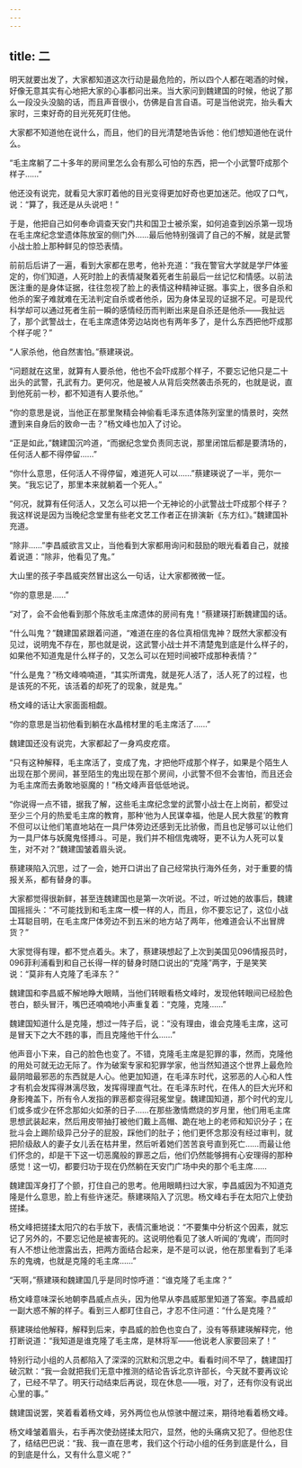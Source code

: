 ```yaml
---
---
---
```

title: 二
---



明天就要出发了，大家都知道这次行动是最危险的，所以四个人都在喝酒的时候，好像无意其实有心地把大家的心事都问出来。当大家问到魏建国的时候，他说了那么一段没头没脑的话，而且声音很小，仿佛是自言自语。可是当他说完，抬头看大家时，三束好奇的目光死死盯住他。

大家都不知道他在说什么，而且，他们的目光清楚地告诉他：他们想知道他在说什么。

“毛主席躺了二十多年的房间里怎么会有那么可怕的东西，把一个小武警吓成那个样子……”

他还没有说完，就看见大家盯着他的目光变得更加好奇也更加迷茫。他叹了口气，说：“算了，我还是从头说吧！”

于是，他把自己如何奉命调查天安门共和国卫士被杀案，如何追查到凶杀第一现场在毛主席纪念堂遗体陈放室的侧门外……最后他特别强调了自己的不解，就是武警小战士脸上那种鲜见的惊恐表情。

前前后后讲了一遍，看到大家都在思考，他补充道：“我在警官大学就是学尸体鉴定的，你们知道，人死时脸上的表情凝聚着死者生前最后一丝记忆和情感。以前法医注重的是身体证据，往往忽视了脸上的表情这种精神证据。事实上，很多自杀和他杀的案子难就难在无法判定自杀或者他杀，因为身体呈现的证据不足。可是现代科学却可以通过死者生前一瞬的感情经历而判断出来是自杀还是他杀——我扯远了，那个武警战士，在毛主席遗体旁边站岗也有两年多了，是什么东西把他吓成那个样子呢？”

“人家杀他，他自然害怕。”蔡建瑛说。

“问题就在这里，就算有人要杀他，他也不会吓成那个样子，不要忘记他只是二十出头的武警，孔武有力。更何况，他是被人从背后突然袭击杀死的，也就是说，直到他死前一秒，都不知道有人要杀他。”

“你的意思是说，当他正在那里聚精会神偷看毛泽东遗体陈列室里的情景时，突然遭到来自身后的致命一击？”杨文峰也加入了讨论。

“正是如此，”魏建国沉吟道，“而据纪念堂负责同志说，那里闭馆后都是要清场的，任何活人都不得停留……”

“你什么意思，任何活人不得停留，难道死人可以……”蔡建瑛说了一半，莞尔一笑。“我忘记了，那里本来就躺着一个死人。”

“何况，就算有任何活人，又怎么可以把一个无神论的小武警战士吓成那个样子？我这样说是因为当晚纪念堂里有些老文艺工作者正在排演新《东方红》。”魏建国补充道。

“除非……”李昌威欲言又止，当他看到大家都用询问和鼓励的眼光看着自己，就接着说道：“除非，他看见了鬼。”

大山里的孩子李昌威突然冒出这么一句话，让大家都微微一怔。

“你的意思是……”

“对了，会不会他看到那个陈放毛主席遗体的房间有鬼！”蔡建瑛打断魏建国的话。

“什么叫鬼？”魏建国紧跟着问道，“难道在座的各位真相信鬼神？既然大家都没有见过，说明鬼不存在，那也就是说，这武警小战士并不清楚鬼到底是什么样子的，如果他不知道鬼是什么样子的，又怎么可以在短时间被吓成那种表情？”

“什么是鬼？”杨文峰喃喃道，“其实所谓鬼，就是死人活了，活人死了的过程，也是该死的不死，该活着的却死了的现象，就是鬼。”

杨文峰的话让大家面面相觑。

“你的意思是当初他看到躺在水晶棺材里的毛主席活了……”

魏建国还没有说完，大家都起了一身鸡皮疙瘩。

“只有这种解释，毛主席活了，变成了鬼，才把他吓成那个样子，如果是个陌生人出现在那个房间，甚至陌生的鬼出现在那个房间，小武警不但不会害怕，而且还会为毛主席而去勇敢地驱魔的！”杨文峰声音低低地说。

“你说得一点不错，据我了解，这些毛主席纪念堂的武警小战士在上岗前，都受过至少三个月的热爱毛主席的教育，那种‘他为人民谋幸福，他是人民大救星’的教育不但可以让他们笔直地站在一具尸体旁边还感到无比骄傲，而且也足够可以让他们为一具尸体与妖魔鬼怪搏斗。可是，我们并不相信鬼魂呀，更不认为人死可以复生，对不对？”魏建国皱着眉头说。

蔡建瑛陷入沉思，过了一会，她开口讲出了自己经常执行海外任务，对于重要的情报关系，都有替身的事。

大家都觉得很新鲜，甚至连魏建国也是第一次听说。不过，听过她的故事后，魏建国摇摇头：“不可能找到和毛主席一模一样的人，而且，你不要忘记了，这位小战士耳聪目明，在毛主席尸体旁边不到五米的地方站了两年，他难道会认不出冒牌货？”

大家觉得有理，都不觉点着头。末了，蔡建瑛想起了上次到美国见096情报员时，096菲利浦看到和自己长得一样的替身时随口说出的“克隆”两字，于是笑笑说：“莫非有人克隆了毛泽东？”

魏建国和李昌威不解地睁大眼睛，当他们转眼看杨文峰时，发现他转眼间已经脸色苍白，额头冒汗，嘴巴还喃喃地小声重复着：“克隆，克隆……”

魏建国知道什么是克隆，想过一阵子后，说：“没有理由，谁会克隆毛主席，这可是冒天下之大不韪的事，而且克隆他干什么……”

他声音小下来，自己的脸色也变了。不错，克隆毛主席是犯罪的事，然而，克隆他的用处可就无边无际了。作为破案专家和犯罪学家，他当然知道这个世界上最危险最阴暗最邪恶的东西就是人心。他更加知道，在毛泽东时代，这邪恶的人心和人性才有机会发挥得淋漓尽致，发挥得理直气壮。在毛泽东时代，在伟人的巨大光环和身影掩盖下，所有令人发指的罪恶都变得冠冕堂皇。魏建国知道，那个时代的宠儿们或多或少在怀念那如火如荼的日子……在那些激情燃烧的岁月里，他们用毛主席思想武装起来，然后用皮带抽打被他们戴上高帽、跪在地上的老师和知识分子；在批斗会上踢阶级异己分子的屁股，踩他们的肚子；他们更怀念那没有经过审判，就把阶级敌人的妻子女儿丢在枯井里，然后听着她们苦苦哀号直到死亡……而最让他们怀念的，却是干下这一切恶魔般的罪恶之后，他们仍然能够拥有心安理得的那种感觉！这一切，都要归功于现在仍然躺在天安门广场中央的那个毛主席……

魏建国浑身打了个颤，打住自己的思考。他用眼睛扫过大家，李昌威因为不知道克隆是什么意思，脸上有些许迷茫。蔡建瑛陷入了沉思。杨文峰右手在太阳穴上使劲搓揉。

杨文峰把搓揉太阳穴的右手放下，表情沉重地说：“不要集中分析这个因素，就忘记了另外的，不要忘记他是被害死的。这说明他看见了骇人听闻的‘鬼魂’，而同时有人不想让他泄露出去，把两方面结合起来，是不是可以说，他在那里看到了毛泽东的鬼魂，也就是克隆的毛主席……”

“天啊，”蔡建瑛和魏建国几乎是同时惊呼道：“谁克隆了毛主席？”

杨文峰意味深长地朝李昌威点点头，因为他早从李昌威那里知道了答案。李昌威却一副大惑不解的样子。看到三人都盯住自己，才忍不住问道：“什么是克隆？”

蔡建瑛给他解释，解释到后来，李昌威的脸色也变白了，没有等蔡建瑛解释完，他打断说道：“我知道是谁克隆了毛主席，是林将军——他说老人家要回来了！”

特别行动小组的人员都陷入了深深的沉默和沉思之中。看看时间不早了，魏建国打破沉默：“我一会就把我们无意中推测的结论告诉北京许部长，今天就不要再议论了，已经不早了。明天行动结束后再说，现在休息——哦，对了，还有你没有说出心里的事。”

魏建国说罢，笑着看着杨文峰，另外两位也从惊骇中醒过来，期待地看着杨文峰。

杨文峰皱着眉头，右手再次使劲搓揉太阳穴，显然，他的头痛病又犯了。但他忍住了，结结巴巴说：“我、我一直在思考，我们这个行动小组的任务到底是什么，目的到底是什么，又有什么意义呢？”